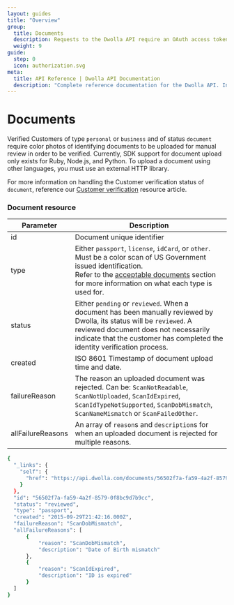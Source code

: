 ```yaml
---
layout: guides
title: "Overview"
group:
  title: Documents
  description: Requests to the Dwolla API require an OAuth access token for authentication. Learn about Dwolla’s supported authorization flow and how to create an access token.
  weight: 9
guide:
  step: 0
  icon: authorization.svg
meta:
  title: API Reference | Dwolla API Documentation
  description: "Complete reference documentation for the Dwolla API. Includes resource descriptions, endpoints and methods, parameters, and request and response examples."
---
```


# Documents

Verified Customers of type `personal` or `business` and of status `document` require color photos of identifying documents to be uploaded for manual review in order to be verified. Currently, SDK support for document upload only exists for Ruby, Node.js, and Python. To upload a document using other languages, you must use an external HTTP library.

For more information on handling the Customer verification status of `document`, reference our [Customer verification](https://developers.dwolla.com/resources/customer-verification/handling-verification-statuses.html) resource article.

### Document resource

| Parameter         | Description                                                                                                                                                                                                                                    |
| ----------------- | ---------------------------------------------------------------------------------------------------------------------------------------------------------------------------------------------------------------------------------------------- |
| id                | Document unique identifier                                                                                                                                                                                                                     |
| type              | Either `passport`, `license`, `idCard`, or `other`. Must be a color scan of US Government issued identification. <br /> Refer to the [acceptable documents](#acceptable-documents) section for more information on what each type is used for. |
| status            | Either `pending` or `reviewed`. When a document has been manually reviewed by Dwolla, its status will be `reviewed`. A reviewed document does not necessarily indicate that the customer has completed the identity verification process.      |
| created           | ISO 8601 Timestamp of document upload time and date.                                                                                                                                                                                           |
| failureReason     | The reason an uploaded document was rejected. Can be: `ScanNotReadable`, `ScanNotUploaded`, `ScanIdExpired`, `ScanIdTypeNotSupported`, `ScanDobMismatch`, `ScanNameMismatch` or `ScanFailedOther`.                                             |
| allFailureReasons | An array of `reason`s and `description`s for when an uploaded document is rejected for multiple reasons.                                                                                                                                       |

```bash
{
  "_links": {
    "self": {
      "href": "https://api.dwolla.com/documents/56502f7a-fa59-4a2f-8579-0f8bc9d7b9cc"
    }
  },
  "id": "56502f7a-fa59-4a2f-8579-0f8bc9d7b9cc",
  "status": "reviewed",
  "type": "passport",
  "created": "2015-09-29T21:42:16.000Z",
  "failureReason": "ScanDobMismatch",
  "allFailureReasons": [
      {
          "reason": "ScanDobMismatch",
          "description": "Date of Birth mismatch"
      },
      {
          "reason": "ScanIdExpired",
          "description": "ID is expired"
      }
  ]
}
```
